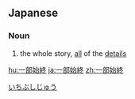 ==Japanese==
{{ja-kanjitab|いち|ぶ|し|しゅう|k4=じゅう|yomi=on}}

===Noun===
{{ja-noun|いちぶしじゅう}}

# the whole story, [[all]] of the [[detail]]s

[[Category:Yojijukugo|いちぶしじゅう]]

[[hu:一部始終]]
[[ja:一部始終]]
[[zh:一部始終]]